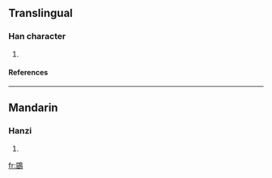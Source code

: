 ==Translingual==
===Han character===
{{Han char|rn=196|rad=鳥|as=08|sn=19|four=7722<sub>7</sub>|canj=尸山竹日火 (SUHAF)}}
# {{defn|Han|sort=鳥08}}
====References====
{{Han ref|kx=1494.010|dkj=47061|dj=2023.010|hdz=74643.230|uh=9D8C|ud=40332|bh=F3E2|bd=62434}}

----
==Mandarin==
===Hanzi===
{{cmn-hanzi|pin=[[qū]] ([[qu1]])|wg=ch'ü<sup>1</sup>}}
# {{defn|Mandarin}}

[[fr:鶌]]